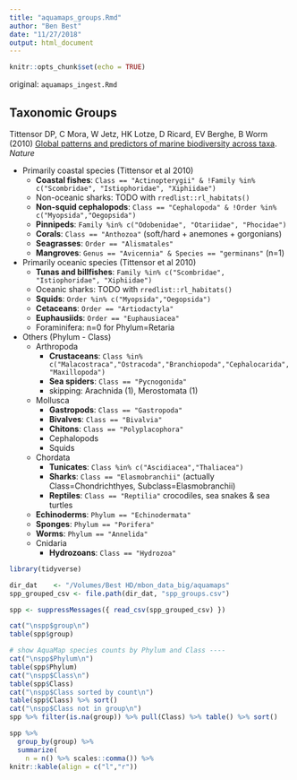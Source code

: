 ```yaml
---
title: "aquamaps_groups.Rmd"
author: "Ben Best"
date: "11/27/2018"
output: html_document
---
```


```r
knitr::opts_chunk$set(echo = TRUE)
```

original: `aquamaps_ingest.Rmd`

## Taxonomic Groups

Tittensor DP, C Mora, W Jetz, HK Lotze, D Ricard, EV Berghe, B Worm (2010) [Global patterns and predictors of marine biodiversity across taxa](https://doi.org/10.1038/nature09329). _Nature_

- Primarily coastal species (Tittensor et al 2010)
    - **Coastal fishes**: `Class == "Actinopterygii" & !Family %in% c("Scombridae", "Istiophoridae", "Xiphiidae")`
    - Non-oceanic sharks: TODO with `rredlist::rl_habitats()`
    - **Non-squid cephalopods**: `Class == "Cephalopoda" & !Order %in% c("Myopsida","Oegopsida")`
    - **Pinnipeds**: `Family %in% c("Odobenidae", "Otariidae", "Phocidae")`
    - **Corals**: `Class == "Anthozoa"` (soft/hard + anemones + gorgonians)
    - **Seagrasses**: `Order == "Alismatales"`
    - **Mangroves**: `Genus == "Avicennia" & Species == "germinans"` (n=1)
- Primarily oceanic species (Tittensor et al 2010)
    - **Tunas and billfishes**: `Family %in% c("Scombridae", "Istiophoridae", "Xiphiidae")`
    - Oceanic sharks: TODO with `rredlist::rl_habitats()`
    - **Squids**:  `Order %in% c("Myopsida","Oegopsida")`
    - **Cetaceans**: `Order == "Artiodactyla"`
    - **Euphausiids**: `Order == "Euphausiacea"`
    - Foraminifera: n=0 for Phylum=Retaria
- Others (Phylum - Class)
    - Arthropoda
        - **Crustaceans**: `Class %in% c("Malacostraca","Ostracoda","Branchiopoda","Cephalocarida","Maxillopoda")`
        - **Sea spiders**: `Class == "Pycnogonida"`
        - skipping: Arachnida (1), Merostomata (1)
    - Mollusca
        - **Gastropods**: `Class == "Gastropoda"`
        - **Bivalves**:  `Class == "Bivalvia"`
        - **Chitons**: `Class == "Polyplacophora"`
        - Cephalopods
        - Squids
    - Chordata
        - **Tunicates**: `Class %in% c("Ascidiacea","Thaliacea")`
        - **Sharks**: `Class == "Elasmobranchii"` (actually Class=Chondrichthyes, Subclass=Elasmobranchii)
        - **Reptiles**: `Class == "Reptilia"` crocodiles, sea snakes & sea turtles
    - **Echinoderms**: `Phylum == "Echinodermata"`
    - **Sponges**: `Phylum == "Porifera"`
    - **Worms**: `Phylum == "Annelida"`
    - Cnidaria
        - **Hydrozoans**: `Class == "Hydrozoa"`
        
```r
library(tidyverse)

dir_dat    <- "/Volumes/Best HD/mbon_data_big/aquamaps"
spp_grouped_csv <- file.path(dir_dat, "spp_groups.csv")

spp <- suppressMessages({ read_csv(spp_grouped_csv) })

cat("\nspp$group\n")
table(spp$group)

# show AquaMap species counts by Phylum and Class ----
cat("\nspp$Phylum\n")
table(spp$Phylum)
cat("\nspp$Class\n")
table(spp$Class)
cat("\nspp$Class sorted by count\n")
table(spp$Class) %>% sort()
cat("\nspp$Class not in group\n")
spp %>% filter(is.na(group)) %>% pull(Class) %>% table() %>% sort()
```

```r
spp %>% 
  group_by(group) %>% 
  summarize(
    n = n() %>% scales::comma()) %>% 
knitr::kable(align = c("l","r"))
```

